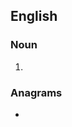==English==

===Noun===
{{head|en|noun plural form}}

# {{plural of|oxyarc|lang=en}}

===Anagrams===
* {{anagrams|en|a=acorsxy|Sycorax}}